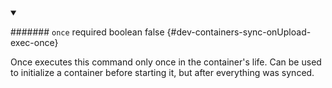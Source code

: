 
<details className="config-field" data-expandable="false" open>
<summary>

####### `once` <span className="config-field-required" data-required="false">required</span> <span className="config-field-type">boolean</span> <span className="config-field-default">false</span> <span className="config-field-enum"></span> {#dev-containers-sync-onUpload-exec-once}

Once executes this command only once in the container's life. Can be used to initialize
a container before starting it, but after everything was synced.

</summary>



</details>
